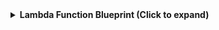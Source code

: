 <details>
<summary><b>Lambda Function Blueprint (Click to expand)</b></summary>

```json showLineNumbers
{
  "identifier": "lambdaFunction",
  "title": "Lambda Function",
  "icon": "AWS",
  "schema": {
    "properties": {
      "FunctionName": {
        "type": "string",
        "title": "Function Name",
        "description": "The name of the Lambda function"
      },
      "FunctionArn": {
        "type": "string",
        "title": "Function ARN",
        "description": "The Amazon Resource Name (ARN) of the Lambda function"
      },
      "Runtime": {
        "type": "string",
        "title": "Runtime",
        "description": "The runtime environment for the Lambda function"
      },
      "Handler": {
        "type": "string",
        "title": "Handler",
        "description": "The function entry point"
      },
      "MemorySize": {
        "type": "number",
        "title": "Memory Size",
        "description": "The amount of memory available to the function in MB"
      },
      "Timeout": {
        "type": "number",
        "title": "Timeout",
        "description": "The function execution time limit in seconds"
      },
      "State": {
        "type": "string",
        "title": "State",
        "description": "The current state of the function"
      },
      "LastModified": {
        "type": "string",
        "title": "Last Modified",
        "description": "The date and time the function was last modified"
      }
    },
    "required": []
  },
  "mirrorProperties": {},
  "calculationProperties": {},
  "aggregationProperties": {},
  "relations": {
    "account": {
      "title": "Account",
      "target": "awsAccount",
      "required": false,
      "many": false
    }
  }
}
```

</details>
